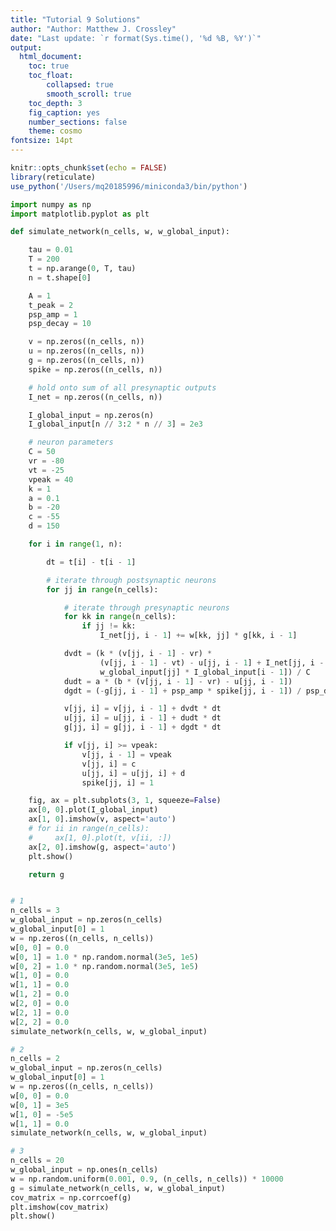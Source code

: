 ```yaml
---
title: "Tutorial 9 Solutions"
author: "Author: Matthew J. Crossley"
date: "Last update: `r format(Sys.time(), '%d %B, %Y')`"
output:
  html_document:
    toc: true
    toc_float:
        collapsed: true
        smooth_scroll: true
    toc_depth: 3
    fig_caption: yes
    number_sections: false
    theme: cosmo
fontsize: 14pt
---
```


```r
knitr::opts_chunk$set(echo = FALSE)
library(reticulate)
use_python('/Users/mq20185996/miniconda3/bin/python')
```

```python
import numpy as np
import matplotlib.pyplot as plt

def simulate_network(n_cells, w, w_global_input):

    tau = 0.01
    T = 200
    t = np.arange(0, T, tau)
    n = t.shape[0]

    A = 1
    t_peak = 2
    psp_amp = 1
    psp_decay = 10

    v = np.zeros((n_cells, n))
    u = np.zeros((n_cells, n))
    g = np.zeros((n_cells, n))
    spike = np.zeros((n_cells, n))

    # hold onto sum of all presynaptic outputs
    I_net = np.zeros((n_cells, n))

    I_global_input = np.zeros(n)
    I_global_input[n // 3:2 * n // 3] = 2e3

    # neuron parameters
    C = 50
    vr = -80
    vt = -25
    vpeak = 40
    k = 1
    a = 0.1
    b = -20
    c = -55
    d = 150

    for i in range(1, n):

        dt = t[i] - t[i - 1]

        # iterate through postsynaptic neurons
        for jj in range(n_cells):

            # iterate through presynaptic neurons
            for kk in range(n_cells):
                if jj != kk:
                    I_net[jj, i - 1] += w[kk, jj] * g[kk, i - 1]

            dvdt = (k * (v[jj, i - 1] - vr) *
                    (v[jj, i - 1] - vt) - u[jj, i - 1] + I_net[jj, i - 1] +
                    w_global_input[jj] * I_global_input[i - 1]) / C
            dudt = a * (b * (v[jj, i - 1] - vr) - u[jj, i - 1])
            dgdt = (-g[jj, i - 1] + psp_amp * spike[jj, i - 1]) / psp_decay

            v[jj, i] = v[jj, i - 1] + dvdt * dt
            u[jj, i] = u[jj, i - 1] + dudt * dt
            g[jj, i] = g[jj, i - 1] + dgdt * dt

            if v[jj, i] >= vpeak:
                v[jj, i - 1] = vpeak
                v[jj, i] = c
                u[jj, i] = u[jj, i] + d
                spike[jj, i] = 1

    fig, ax = plt.subplots(3, 1, squeeze=False)
    ax[0, 0].plot(I_global_input)
    ax[1, 0].imshow(v, aspect='auto')
    # for ii in range(n_cells):
    #     ax[1, 0].plot(t, v[ii, :])
    ax[2, 0].imshow(g, aspect='auto')
    plt.show()

    return g


# 1
n_cells = 3
w_global_input = np.zeros(n_cells)
w_global_input[0] = 1
w = np.zeros((n_cells, n_cells))
w[0, 0] = 0.0
w[0, 1] = 1.0 * np.random.normal(3e5, 1e5)
w[0, 2] = 1.0 * np.random.normal(3e5, 1e5)
w[1, 0] = 0.0
w[1, 1] = 0.0
w[1, 2] = 0.0
w[2, 0] = 0.0
w[2, 1] = 0.0
w[2, 2] = 0.0
simulate_network(n_cells, w, w_global_input)

# 2
n_cells = 2
w_global_input = np.zeros(n_cells)
w_global_input[0] = 1
w = np.zeros((n_cells, n_cells))
w[0, 0] = 0.0
w[0, 1] = 3e5
w[1, 0] = -5e5
w[1, 1] = 0.0
simulate_network(n_cells, w, w_global_input)

# 3
n_cells = 20
w_global_input = np.ones(n_cells)
w = np.random.uniform(0.001, 0.9, (n_cells, n_cells)) * 10000
g = simulate_network(n_cells, w, w_global_input)
cov_matrix = np.corrcoef(g)
plt.imshow(cov_matrix)
plt.show()
```